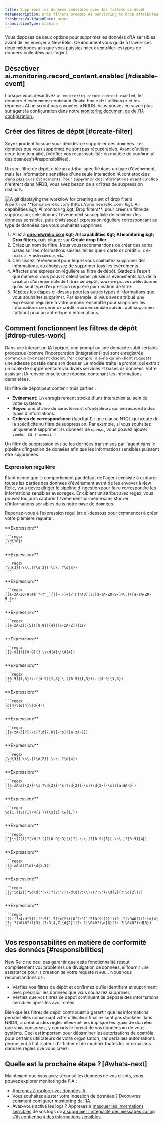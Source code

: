 ```yaml
---
title: Supprimez les données sensibles avec des filtres de dépôt
metaDescription: Drop filters prompts AI monitoring to drop attributes containing sensitive data.
freshnessValidatedDate: never
translationType: machine
---
```


Vous disposez de deux options pour supprimer les données d&apos;IA sensibles avant de les envoyer à New Relic. Ce document vous guide à travers ces deux méthodes afin que vous puissiez mieux contrôler les types de données collectées par l&apos;agent.

## Désactiver ai.monitoring.record\_content.enabled [#disable-event]

Lorsque vous désactivez `ai_monitoring.record_content.enabled`, les données d&apos;événement contenant l&apos;invite finale de l&apos;utilisateur et les réponses AI ne seront pas envoyées à NRDB. Vous pouvez en savoir plus sur agent la configuration dans notre [monitoring document de de l&apos;IA configuration ](/docs/ai-monitoring/customize-agent-ai-monitoring).

## Créer des filtres de dépôt [#create-filter]

<Callout variant="caution">
  Soyez prudent lorsque vous décidez de supprimer des données. Les données que vous supprimez ne sont pas récupérables. Avant d’utiliser cette fonctionnalité, [vérifiez vos responsabilités en matière de conformité des données](#responsibilities).
</Callout>

Un seul filtre de dépôt cible un attribut spécifié dans un type d&apos;événement, mais les informations sensibles d&apos;une seule interaction IA sont stockées dans plusieurs événements. Pour supprimer des informations avant qu&apos;elles n&apos;entrent dans NRDB, vous avez besoin de six filtres de suppression distincts.

<img title="Create a set of drop filters by adding events you want to drop data from" alt="A gif displaying the workflow for creating a set of drop filters" src="/images/ai_screenshot-crop_drop-filter-modal.gif" />

<figcaption>
  À partir de <DNT>**[one.newrelic.com](https://one.newrelic.com) &amp;gt; All capabilities &amp;gt; AI monitoring &amp;gt; Drop filters**</DNT>: pour créer un filtre de suppression, sélectionnez l&apos;événement susceptible de contenir des données sensibles, puis choisissez l&apos;expression régulière correspondant au type de données que vous souhaitez supprimer.
</figcaption>

1. Allez à <DNT>**[one.newrelic.com](https://one.newrelic.com) &amp;gt; All capabilities &amp;gt; AI monitoring &amp;gt; Drop filters**</DNT>, puis cliquez sur <DNT>**Create drop filter**</DNT>.
2. Créez un nom de filtre. Nous vous recommandons de créer des noms basés sur les informations saisies, telles que « carte de crédit », « e-mails », « adresses », etc.
3. Choisissez l&apos;événement pour lequel vous souhaitez supprimer des informations, ou choisissez de supprimer tous les événements.
4. Affecter une expression régulière au filtre de dépôt. Gardez à l’esprit que même si vous pouvez sélectionner plusieurs événements lors de la création d’un ensemble de filtres de dépôt, vous ne pouvez sélectionner qu’un seul type d’expression régulière par création de filtre.
5. Répétez les étapes ci-dessus pour les autres types d’informations que vous souhaitez supprimer. Par exemple, si vous avez attribué une expression régulière à votre premier ensemble pour supprimer les informations de carte de crédit, votre ensemble suivant doit supprimer l&apos;attribut pour un autre type d&apos;informations.

## Comment fonctionnent les filtres de dépôt [#drop-rules-work]

Dans une interaction IA typique, une prompt ou une demande subit certains processus (comme l&apos;incorporation (intégration)) qui sont enregistrés comme un événement discret. Par exemple, disons qu&apos;un client requests une adresse postale dans son dossier. Le modèle traite la prompt, qui extrait un contexte supplémentaire via divers services et bases de données. Votre assistant IA renvoie ensuite une réponse contenant les informations demandées.

Un filtre de dépôt peut contenir trois parties :

* **Événement**: Un enregistrement stocké d&apos;une interaction au sein de votre système.
* **Regex**: une chaîne de caractères et d&apos;opérateurs qui correspond à des types d&apos;informations.
* **Critères de correspondance** (facultatif) : une clause NRQL qui ajoute de la spécificité au filtre de suppression. Par exemple, si vous souhaitez uniquement supprimer les données de `openai`, vous pouvez ajouter `vendor IN ('openai')`

Un filtre de suppression évalue les données transmises par l&apos;agent dans le pipeline d&apos;ingestion de données afin que les informations sensibles puissent être supprimées.

### Expression régulière

Étant donné que le comportement par défaut de l&apos;agent consiste à capturer toutes les parties des données d&apos;événement avant de les envoyer à New Relic, vous devez diriger le pipeline d&apos;ingestion pour faire correspondre les informations sensibles avec regex. En ciblant un attribut avec regex, vous pouvez toujours capturer l&apos;événement lui-même sans stocker d&apos;informations sensibles dans notre base de données.

Reportez-vous à l&apos;expression régulière ci-dessous pour commencer à créer votre première requête :

<CollapserGroup>
  <Collapser id="cahcn" title="Numéro de carte santé du Canada">
    **Expression:**

    ```regex
    (\d{10})
    ```
  </Collapser>

  <Collapser id="caphin" title="Numéro d'assurance maladie/numéro d'assurance sociale personnel du Canada (PHIN/NAS)">
    **Expression:**

    ```regex
    (\d{3}[-\s\.]?\d{3}[-\s\.]?\d{3})
    ```
  </Collapser>

  <Collapser id="email" title="Adresse email">
    **Expression:**

    ```regex
    ([a-zA-Z0-9!#$'*+?^_`{|}~.-]+(?:@|%40)(?:[a-zA-Z0-9-]+\.)+[a-zA-Z0-9-]+)
    ```
  </Collapser>

  <Collapser id="indiapanid" title="ID PAN de l'Inde">
    **Expression:**

    ```regex
    ([a-zA-Z]){5}([0-9]){4}([a-zA-Z]){1}?
    ```
  </Collapser>

  <Collapser id="indiaaadhaar" title="ID AADHAAR de l'Inde">
    **Expression:**

    ```regex
    ([2-9]{1}[0-9]{3}\s\d{4}\s\d{4})
    ```
  </Collapser>

  <Collapser id="ipv4" title="Adresse IP (ipv4)">
    **Expression:**

    ```regex
    ([0-9]{1,3})\.([0-9]{1,3})\.([0-9]{1,3})\.([0-9]{1,3})
    ```
  </Collapser>

  <Collapser id="japanid" title="Numéro d'identité nationale du Japon (Mon numéro)">
    **Expression:**

    ```regex
    (d{4}\sd{4}\sd{4})
    ```
  </Collapser>

  <Collapser id="spainnid" title="Carte d'identité nationale espagnole (NIE/DNI/NIF)">
    **Expression:**

    ```regex
    ([a-zA-Z]?[-\s]?\d{7,8}[-\s]?[a-zA-Z])
    ```
  </Collapser>

  <Collapser id="ssn" title="Numéro de sécurité sociale aux États-Unis">
    **Expression:**

    ```regex
    (\d{3}[-\s\.]?\d{2}[-\s\.]?\d{4})
    ```
  </Collapser>

  <Collapser id="uknino" title="Numéro d'assurance nationale du Royaume-Uni (NINO)">
    **Expression:**

    ```regex
    ([a-zA-Z]{2}[-\s]?\d{2}[-\s]?\d{2}[-\s]?\d{2}[-\s]?[a-dA-D])
    ```
  </Collapser>

  <Collapser id="usstreetaddress" title="Adresse postale aux États-Unis">
    **Expression:**

    ```regex
    \d{1,}(\s{1}\w{1,})(\s{1}?\w{1,})
    ```
  </Collapser>

  <Collapser id="usphone" title="Numéro de téléphone américain">
    **Expression:**

    ```regex
    (^[\+]?[1]?[\W]?[(]?[0-9]{3}[)]?[-\s\.]?[0-9]{3}[-\s\.]?[0-9]{4})
    ```
  </Collapser>

  <Collapser id="uspassport" title="Numéro de passeport américain">
    **Expression:**

    ```regex
    ([a-zA-Z]?\d?\d{5,8})
    ```
  </Collapser>

  <Collapser id="dob" title="Date de naissance aux États-Unis">
    **Expression:**

    ```regex
    ((?:\d{2})?\d\d(?:\\)?(?:\/)?\d\d(?:\\)?(?:\/)?\d{2}(?:\d{2})?)
    ```
  </Collapser>

  <Collapser id="ccn" title="Numéro de Carte de Crédit">
    **Expression:**

    ```regex
    ((?:(?:4\d{3})|(?:5[1-5]\d{2})|6(?:011|5[0-9]{2}))(?:-?|\040?)(?:\d{4}(?:-?|\040?)){3}|(?:3[4,7]\d{2})(?:-?|\040?)\d{6}(?:-?|\040?)\d{5})
    ```
  </Collapser>
</CollapserGroup>

## Vos responsabilités en matière de conformité des données [#responsibilities]

New Relic ne peut pas garantir que cette fonctionnalité résout complètement vos problèmes de divulgation de données, ni fournir une assistance pour la création de votre requête NRQL . Nous vous recommandons de :

* Vérifiez vos filtres de dépôt et confirmez qu’ils identifient et suppriment avec précision les données que vous souhaitez supprimer.
* Vérifiez que vos filtres de dépôt continuent de déposer des informations sensibles après les avoir créés.

Bien que les filtres de dépôt contribuent à garantir que les informations personnelles concernant votre utilisateur final ne sont pas stockées dans NRDB, la création des règles elles-mêmes implique les types de données que vous conservez, y compris le format de vos données ou de votre système. Ceci est important pour déterminer les autorisations de contrôle pour certains utilisateurs de votre organisation, car certaines autorisations permettent à l&apos;utilisateur d&apos;afficher et de modifier toutes les informations dans les règles que vous créez.

## Quelle est la prochaine étape ? [#whats-next]

Maintenant que vous avez sécurisé les données de vos clients, vous pouvez explorer monitoring de l&apos;IA :

* [Apprenez à explorer vos données IA](/docs/ai-monitoring/view-ai-data).
* Vous souhaitez ajuster votre ingestion de données ? [Découvrez comment configurer monitoring de l&apos;IA](/docs/ai-monitoring/customize-agent-ai-monitoring).
* Avez-vous activé les logs ? Apprenez à [masquer les informations sensibles](/docs/logs/ui-data/obfuscation-ui) de vos logs ou [à supprimer l&apos;intégralité des messages du log s&apos;ils contiennent des informations sensibles](/docs/logs/ui-data/drop-data-drop-filter-rules).
